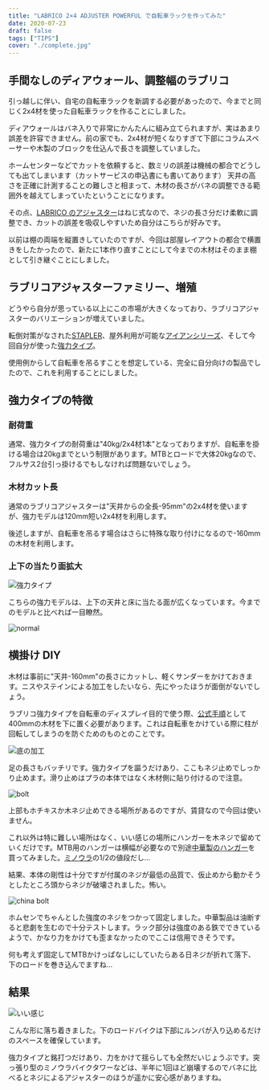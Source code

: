 ```yaml
---
title: "LABRICO 2×4 ADJUSTER POWERFUL で自転車ラックを作ってみた"
date: 2020-07-23
draft: false
tags: ["TIPS"]
cover: "./complete.jpg"
---
```


## 手間なしのディアウォール、調整幅のラブリコ

引っ越しに伴い、自宅の自転車ラックを新調する必要があったので、今までと同じく2x4材を使った自転車ラックを作ることにしました。

ディアウォールはバネ入りで非常にかんたんに組み立てられますが、実はあまり誤差を許容できません。前の家でも、2x4材が短くなりすぎて下部にコラムスペーサーや木製のブロックを仕込んで長さを調整していました。

ホームセンターなどでカットを依頼すると、数ミリの誤差は機械の都合でどうしても出てしまいます（カットサービスの申込書にも書いてあります）
天井の高さを正確に計測することの難しさと相まって、木材の長さがバネの調整できる範囲外を越えてしまっていたということになります。

その点、[LABRICO のアジャスター](https://amzn.to/32LE9Et)はねじ式なので、ネジの長さ分だけ柔軟に調整でき、カットの誤差を吸収しやすいため自分はこちらが好みです。

<Amzn asin="B01HTRVZ0A" />

以前は棚の両端を縦置きしていたのですが、今回は部屋レイアウトの都合で横置きをしたかったので、新たに1本作り直すことにして今までの木材はそのまま棚として引き継ぐことにしました。

## ラブリコアジャスターファミリー、増殖

どうやら自分が思っている以上にこの市場が大きくなっており、ラブリコアジャスターのバリエーションが増えていました。

転倒対策がなされた[STAPLER](https://amzn.to/3fUJygk)、屋外利用が可能な[アイアンシリーズ](https://amzn.to/2CHdCxp)、そして今回自分が使った[強力タイプ](https://amzn.to/2WOgL5H)。

<Amzn asin="B083WKJ7V6" />

使用例からして自転車を吊るすことを想定している、完全に自分向けの製品でしたので、これを利用することにしました。

## 強力タイプの特徴

### 耐荷重

通常、強力タイプの耐荷重は"40kg/2x4材1本"となっておりますが、自転車を掛ける場合は20kgまでという制限があります。MTBとロードで大体20kgなので、フルサス2台引っ掛けるでもしなければ問題ないでしょう。

### 木材カット長

通常のラブリコアジャスターは"天井からの全長-95mm"の2x4材を使いますが、強力モデルは120mm短い2x4材を利用します。

後述しますが、自転車を吊るす場合はさらに特殊な取り付けになるので-160mmの木材を利用します。

### 上下の当たり面拡大

![強力タイプ](./strong.jpg)

こちらの強力モデルは、上下の天井と床に当たる面が広くなっています。今までのモデルと比べれば一目瞭然。

![normal](./normal.jpg)

## 横掛け DIY

木材は事前に"天井-160mm"の長さにカットし、軽くサンダーをかけておきます。ニスやステインによる加工をしたいなら、先にやったほうが面倒がないでしょう。

ラブリコ強力タイプを自転車のディスプレイ目的で使う際、[公式手順](https://labrico.jp/series/2x4-adjuster-powerful/)として400mmの木材を下に置く必要があります。これは自転車をかけている際に柱が回転してしまうのを防ぐためのものとのことです。

![底の加工](./bottom_base.jpg)

足の長さもバッチリです。強力タイプを謳うだけあり、ここもネジ止めでしっかり止めます。滑り止めはプラの本体ではなく木材側に貼り付けるので注意。

![bolt](./bottom.jpg)

上部もホチキスか木ネジ止めできる場所があるのですが、賃貸なので今回は使いません。

これ以外は特に難しい場所はなく、いい感じの場所にハンガーを木ネジで留めていくだけです。MTB用のハンガーは横幅が必要なので別途[中華製のハンガー](https://amzn.to/32LXGor)を買ってみました。[ミノウラ](https://amzn.to/2CFEwpz)の1/2の値段だし…

<Amzn asin="B078SN8Z8N" />

結果、本体の剛性は十分ですが付属のネジが最低の品質で、仮止めから動かそうとしたところ頭からネジが破壊されました。怖い。

![china bolt](./china_quality.jpg)

ホムセンでちゃんとした強度のネジをつかって固定しました。中華製品は油断すると悲劇を生むので十分テストします。ラック部分は強度のある鉄でできているようで、かなり力をかけても歪まなかったのでここは信用できそうです。

何も考えず固定してMTBかけっぱなしにしていたらある日ネジが折れて落下、下のロードを巻き込んでますね…

## 結果

![いい感じ](./complete.jpg)

こんな形に落ち着きました。下のロードバイクは下部にルンバが入り込めるだけのスペースを確保しています。

強力タイプと銘打つだけあり、力をかけて揺らしても全然だいじょうぶです。突っ張り型のミノウラバイクタワーなどは、半年に1回ほど崩壊するのでバネに比べるとネジによるアジャスターのほうが遥かに安心感がありますね。

<Amzn asin="B083WKJ7V6" />
